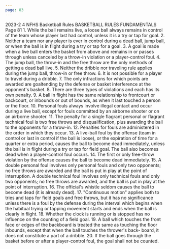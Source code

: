 ```yaml
---
page: 83
---
```


2023-2 4 NFHS Basketball Rules BASKETBALL RULES FUNDAMENTALS Page 81 1. While the ball remains live, a loose ball always remains in control of the team whose player last had control, unless it is a try or tap for goal. 2. Neither a team nor any player is ever in control during a dead ball, jump ball, or when the ball is in flight during a try or tap for a goal. 3. A goal is made when a live ball enters the basket from above and remains in or passes through unless canceled by a throw-in violation or a player-control foul. 4. The jump ball, the throw-in and the free throw are the only methods of getting a dead ball live. 5. Neither the dribble nor traveling rule applies during the jump ball, throw-in or free throw. 6. It is not possible for a player to travel during a dribble. 7. The only infractions for which points are awarded are goaltending by the defense or basket interference at the opponent's basket. 8. There are three types of violations and each has its own penalty. 9. A ball in flight has the same relationship to frontcourt or backcourt, or inbounds or out of bounds, as when it last touched a person or the floor. 10. Personal fouls always involve illegal contact and occur during a live ball, except for fouls committed by an airborne shooter or on an airborne shooter. 11. The penalty for a single flagrant personal or flagrant technical foul is two free throws and disqualification, plus awarding the ball to the opponents for a throw-in. 12. Penalties for fouls are administered in the order in which they occur. 13. A live-ball foul by the offense (team in control or last in control if the ball is loose), or the expiration of time for a quarter or extra period, causes the ball to become dead immediately, unless the ball is in flight during a try or tap for field goal. The ball also becomes dead when a player-control foul occurs. 14. The first or only free-throw violation by the offense causes the ball to become dead immediately. 15. A double personal foul involves only personal fouls and only two opponents; no free throws are awarded and the ball is put in play at the point of interruption. A double technical foul involves only technical fouls and only two opponents; no free throws are awarded, and the ball is put in play at the point of interruption. 16. The official's whistle seldom causes the ball to become dead (it is already dead). 17. "Continuous motion" applies both to tries and taps for field goals and free throws, but it has no significance unless there is a foul by the defense during the interval which begins when the habitual trying or tapping movement starts and ends when the ball is clearly in flight. 18. Whether the clock is running or is stopped has no influence on the counting of a field goal. 19. A ball which touches the front face or edges of the backboard is treated the same as touching the floor inbounds, except that when the ball touches the thrower's back- board, it does not constitute a part of a dribble. 20. If the ball goes through the basket before or after a player-control foul, the goal shall not be counted.